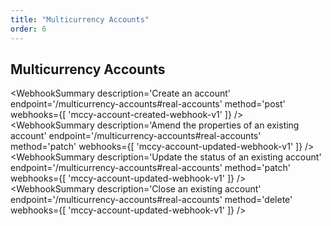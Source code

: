 ```yaml
---
title: "Multicurrency Accounts"
order: 6
---
```



## Multicurrency Accounts

<WebhookSummary
  description='Create an account'
  endpoint='/multicurrency-accounts#real-accounts'
  method='post'
  webhooks={[
    'mccy-account-created-webhook-v1'
  ]}
/>
&nbsp;
<WebhookSummary
  description='Amend the properties of an existing account'
  endpoint='/multicurrency-accounts#real-accounts'
  method='patch'
  webhooks={[
    'mccy-account-updated-webhook-v1'
  ]}
/>
&nbsp;
<WebhookSummary
  description='Update the status of an existing account'
  endpoint='/multicurrency-accounts#real-accounts'
  method='patch'
  webhooks={[
    'mccy-account-updated-webhook-v1'
  ]}
/>
&nbsp;
<WebhookSummary
  description='Close an existing account'
  endpoint='/multicurrency-accounts#real-accounts'
  method='delete'
  webhooks={[
    'mccy-account-updated-webhook-v1'
  ]}
/>

<WebhookPlaceholder render='mccy-account-created-webhook-v1' />
<WebhookPlaceholder render='mccy-account-updated-webhook-v1' />

